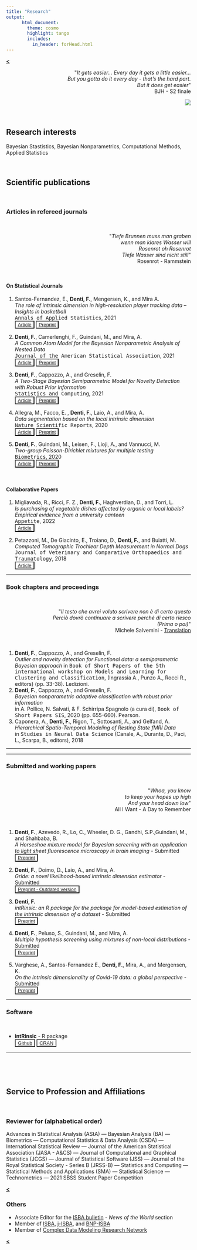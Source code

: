 ```yaml
---
title: "Research"
output: 
      html_document:
        theme: cosmo
        highlight: tango
        includes:
          in_header: forHead.html
---
```


[**<**](/index)
<br>
<div style="text-align: right"> <p>&quot;<em>It gets easier... Every day it gets a little easier...<br>But you gotta do it every day - that’s the hard part.<br>But it does get easier</em>&quot;<br> BJH - S2 finale</p>
<img align="center" src="images/tres4.jpg?raw=true"/>
</div>

<br>


## Research interests

Bayesian Stastistics, Bayesian Nonparametrics, Computational Methods, Applied Statistics 

<br>


## Scientific publications {.tabset .tabset-fade}

<br>

### Articles in refereed journals

<br>


<div style="text-align: right"> 
<p>&quot;<em>Tiefe Brunnen muss man graben<br>
wenn man klares Wasser will<br>
Rosenrot oh Rosenrot<br>
Tiefe Wasser sind nicht still</em>&quot;<br> 
Rosenrot - Rammstein </p>
</div>


<br>

#### On Statistical Journals
1. Santos-Fernandez, E., **Denti, F.**, Mengersen, K., and Mira A.  
*The role of intrinsic dimension in high-resolution player tracking data -- Insights in basketball*  
<tt>Annals of Applied Statistics</tt>, 2021  
<button type="button" name="button" class="btn btn-primary btn-sm" style="background-color:white;color:blue;">[Article](https://projecteuclid.org/journals/annals-of-applied-statistics/volume-16/issue-1/The-role-of-intrinsic-dimension-in-high-resolution-player-tracking/10.1214/21-AOAS1506.short)</button>
<button type="button" name="button" class="btn btn-primary btn-sm" style="background-color:white;color:blue;">[Preprint](https://arxiv.org/abs/2002.04148)</button>  



1.  **Denti, F.**, Camerlenghi, F., Guindani, M., and Mira, A.  
*A Common Atom Model for the Bayesian Nonparametric Analysis of Nested Data*  
<tt>Journal of the American Statistical Association</tt>, 2021   
<button type="button" name="button" class="btn btn-primary btn-sm" style="background-color:white;color:blue;">[Article](https://doi.org/10.1080/01621459.2021.1933499)</button>
<button type="button" name="button" class="btn btn-primary btn-sm" style="background-color:white;color:blue;">[Preprint](https://arxiv.org/abs/2008.07077)</button>  


1.  **Denti, F.**, Cappozzo, A., and Greselin, F.  
*A Two-Stage Bayesian Semiparametric Model for Novelty Detection with Robust Prior Information*  
<tt>Statistics and Computing</tt>, 2021  
<button type="button" name="button" class="btn btn-primary btn-sm" style="background-color:white;color:blue;">[Article](https://doi.org/10.1007/s11222-021-10017-7)</button>
<button type="button" name="button" class="btn btn-primary btn-sm" style="background-color:white;color:blue;">[Preprint](https://arxiv.org/abs/2006.09012)</button>  





1.  Allegra, M., Facco, E.  , **Denti, F.**, Laio, A., and Mira, A.  
*Data segmentation based on the local intrinsic dimension*  
<tt>Nature Scientific Reports</tt>, 2020   
<button type="button" name="button" class="btn btn-primary btn-sm" style="background-color:white;color:blue;">[Article](https://www.nature.com/articles/s41598-020-72222-0)</button>
<button type="button" name="button" class="btn btn-primary btn-sm" style="background-color:white;color:blue;">[Preprint](https://arxiv.org/abs/1902.10459)</button>  



1.  **Denti, F.**, Guindani, M., Leisen, F., Lioji, A., and Vannucci, M.  
*Two-group Poisson-Dirichlet mixtures for multiple testing*  
<tt>Biometrics</tt>, 2020  
<button type="button" name="button" class="btn btn-primary btn-sm" style="background-color:white;color:blue;">[Article](https://onlinelibrary.wiley.com/doi/10.1111/biom.13314)</button>
<button type="button" name="button" class="btn btn-primary btn-sm" style="background-color:white;color:blue;">[Preprint](../pdf/BNPT.pdf)</button>  

<br>

#### Collaborative Papers

1.  Migliavada, R., Ricci, F. Z., **Denti, F.**, Haghverdian, D., and Torri, L.    
*Is purchasing of vegetable dishes affected by organic or local labels? Empirical evidence from a university canteen*  
<tt>Appetite</tt>, 2022  
<button type="button" name="button" class="btn btn-primary btn-sm" style="background-color:white;color:blue;">[Article](https://www.sciencedirect.com/science/article/pii/S0195666322000861?dgcid=author)</button>  

1.  Petazzoni, M., De Giacinto, E., Troiano, D., **Denti, F.**, and Buiatti, M.  
*Computed Tomographic Trochlear Depth Measurement in Normal Dogs*  
<tt>Journal of Veterinary and Comparative Orthopaedics and Traumatology</tt>, 2018  
<button type="button" name="button" class="btn btn-primary btn-sm" style="background-color:white;color:blue;">[Article](https://pubmed.ncbi.nlm.nih.gov/30300915/)</button>  



<!--
1.   Menicagli, R., and **Denti, F.**  
*First results if an in vitro study on the effects of green tea on the defensive layer of the oral cavity*  
<tt>International Journal of Current Research</tt>, 2016  
-->

***

### Book chapters and proceedings

<br>


<div style="text-align: right"> <p>&quot;<em>Il testo che avrei voluto scrivere non è di certo questo<br>
Perciò dovrò continuare a scrivere perché di certo riesco<br>
(Prima o poi)</em>&quot;<br> Michele Salvemini - [Translation](http://translate.google.com/#origin_language_or_auto|en|Il+testo+che+avrei+voluto+scrivere+non+è+di+certo+questo.
Perciò+dovrò+continuare+a+scrivere+perché+di+certo+riesco.
(Prima+o+poi)
)</p>
</div>

<br>

1.  **Denti, F.**, Cappozzo, A., and Greselin, F.    
*Outlier and novelty detection for Functional data: a semiparametric Bayesian approach* 
in <tt>Book of Short Papers of the 5th international workshop on Models and Learning for Clustering and Classification</tt>, (Ingrassia A., Punzo A., Rocci R., editors) (pp. 33-38). Ledizioni.  
1.  **Denti, F.**, Cappozzo, A., and Greselin, F.    
*Bayesian nonparametric adaptive classification with robust prior information*  
in A. Pollice, N. Salvati, & F. Schirripa Spagnolo (a cura di), <tt>Book of Short Papers SIS</tt>, 2020 (pp. 655-660). Pearson.
1.   Caponera, A., **Denti, F.**, Rigon, T., Sottosanti, A., and Gelfand, A.  
*Hierarchical Spatio-Temporal Modeling of Resting State fMRI Data*  
in <tt>Studies in Neural Data Science</tt> (Canale, A., Durante, D., Paci, L., Scarpa, B., editors), 2018  

***

***

### Submitted and working papers

<br>


<div style="text-align: right"> <p>&quot;<em>Whoa, you know<br>to keep your hopes up high
<br>And your head down low</em>&quot;
<br> All I Want - A Day to Remember </p>
</div>

<br>



1.  **Denti, F.**, Azevedo, R., Lo, C., Wheeler, D. G., Gandhi, S.P.,Guindani, M., and Shahbaba, B.  
*A Horseshoe mixture model for Bayesian screening with an application to light sheet fluorescence microscopy in brain imaging*  - Submitted  
<button type="button" name="button" class="btn btn-primary btn-sm" style="background-color:white;color:blue;">[Preprint](https://arxiv.org/abs/2106.08281)</button>  

1. **Denti, F.**, Doimo, D., Laio, A., and Mira, A.  
*Gride: a novel likelihood-based intrinsic dimension estimator* - Submitted  
<button type="button" name="button" class="btn btn-primary btn-sm" style="background-color:white;color:blue;">[Preprint - Outdated version](https://arxiv.org/abs/2104.13832)</button>  
 

1. **Denti, F.**  
*intRinsic: an R package for the package for model-based estimation of the intrinsic dimension of a dataset*  - Submitted  
<button type="button" name="button" class="btn btn-primary btn-sm" style="background-color:white;color:blue;">[Preprint](http://arxiv.org/abs/2102.11425)</button>  




1.  **Denti, F.**, Peluso, S., Guindani, M., and Mira, A.  
*Multiple hypothesis screening using mixtures of non-local distributions* - Submitted  
<button type="button" name="button" class="btn btn-primary btn-sm" style="background-color:white;color:blue;">[Preprint](https://arxiv.org/abs/2205.00930)</button>  



1.  Varghese, A., Santos-Fernandez E., **Denti, F.**, Mira, A., and Mergensen, K.  
*On the intrinsic dimensionality of Covid-19 data: a global perspective*  - Submitted  
<button type="button" name="button" class="btn btn-primary btn-sm" style="background-color:white;color:blue;">[Preprint](https://arxiv.org/pdf/2203.04165.pdf)</button>  

***

### Software

<br>

* **intRinsic** - R package  
<button type="button" name="button" class="btn btn-primary btn-sm" style="background-color:white;color:blue;">[Github](https://github.com/Fradenti/intRinsic)</button>
<button type="button" name="button" class="btn btn-primary btn-sm" style="background-color:white;color:blue;">[CRAN](https://CRAN.R-project.org/package=intRinsic)</button>  


  
***


<br><br><br>



## Service to Profession and Affiliations {.tabset .tabset-fade}

<br>


### Reviewer for (alphabetical order)

Advances in Statistical Analysis (AStA) --- Bayesian Analysis (BA) --- Biometrics --- Computational Statistics \& Data Analysis (CSDA) --- International Statistical Review ---
Journal of the American Statistical Association (JASA - A&CS) --- Journal of Computational and Graphical Statistics (JCGS) --- Journal of Statistical Software (JSS) --- Journal of the Royal Statistical Society - Series B (JRSS-B) --- Statistics and Computing --- Statistical Methods and Applications (SMA) --- Statistical Science --- Technometrics --- 2021 SBSS Student Paper Competition     
     
     
     
[**<**](/index)
         
### Others

+ Associate Editor for the [ISBA bulletin](https://bayesian.org/resources/bulletin/) - *News of the World* section
+ Member of [ISBA](https://bayesian.org), [j-ISBA](https://j-isba.github.io), and [BNP-ISBA](https://bnp-isba.github.io)
+ Member of [Complex Data Modeling Research Network](https://midas.mat.uc.cl/network/)
     
     
     
     
[**<**](/index)
 
